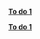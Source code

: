 
 [**To do 1**](chap_1.qmd#TODO-1)\Pageref{TODO-1}

 [**To do 1**](chap_1.qmd#TODO-1)\Pageref{TODO-1}
